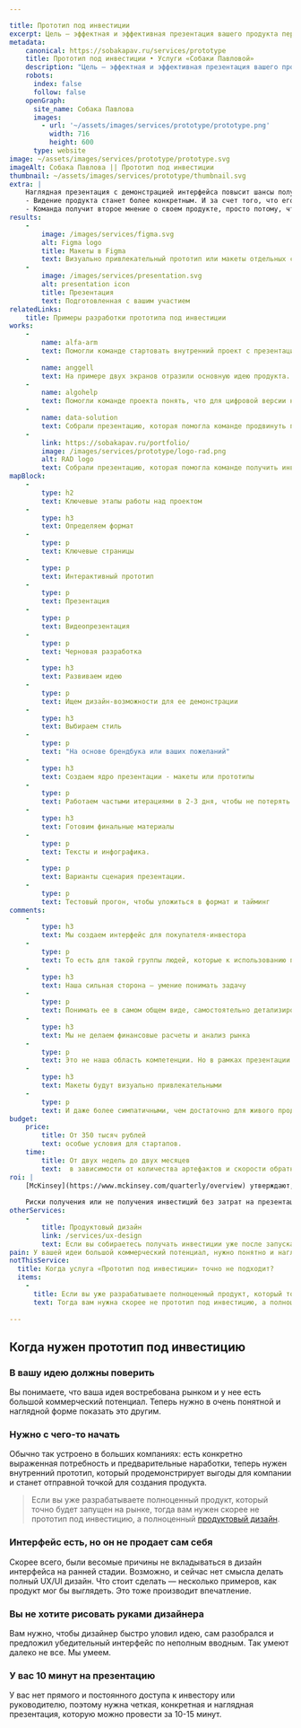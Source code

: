 ```yaml
---

title: Прототип под инвестиции
excerpt: Цель — эффектная и эффективная презентация вашего продукта перед инвесторами или топ-менеджерами. Слайды и интерактивный прототип интерфейса.
metadata:
    canonical: https://sobakapav.ru/services/prototype
    title: Прототип под инвестиции • Услуги «Собаки Павловой»
    description: "Цель — эффектная и эффективная презентация вашего продукта перед инвесторами или топ-менеджерами. Слайды и интерактивный прототип интерфейса."
    robots:
      index: false
      follow: false
    openGraph:
      site_name: Собака Павлова
      images:
        - url: '~/assets/images/services/prototype/prototype.png'
          width: 716
          height: 600
      type: website
image: ~/assets/images/services/prototype/prototype.svg
imageAlt: Собака Павлова || Прототип под инвестиции
thumbnail: ~/assets/images/services/prototype/thumbnail.svg
extra: |
    Наглядная презентация с демонстрацией интерфейса повысит шансы получения инвестиций
    - Видение продукта станет более конкретным. И за счет того, что его нужно донести до нас, и за счет того, что оно примет материальную форму в виде макетов.
    - Команда получит второе мнение о своем продукте, просто потому, что в процессе работы мы не имеем привычки его скрывать.
results:
    -
        image: /images/services/figma.svg
        alt: Figma logo
        title: Макеты в Figma
        text: Визуально привлекательный прототип или макеты отдельных страниц
    -
        image: /images/services/presentation.svg
        alt: presentation icon
        title: Презентация
        text: Подготовленная с вашим участием                                                       
relatedLinks:
    title: Примеры разработки прототипа под инвестиции
works:
    -
        name: alfa-arm
        text: Помогли команде стартовать внутренний проект с презентации будущего интерфейса.
    -
        name: anggell
        text: На примере двух экранов отразили основную идею продукта.
    -
        name: algohelp
        text: Помогли команде проекта понять, что для цифровой версии нужно изменение методологии.
    -
        name: data-solution
        text: Собрали презентацию, которая помогла команде продвинуть проект внутри корпорации.
    -
        link: https://sobakapav.ru/portfolio/
        image: /images/services/prototype/logo-rad.png
        alt: RAD logo
        text: Собрали презентацию, которая помогла команде получить инвестиции.
mapBlock:
    -
        type: h2
        text: Ключевые этапы работы над проектом
    -
        type: h3
        text: Определяем формат
    -
        type: p
        text: Ключевые страницы
    -
        type: p
        text: Интерактивный прототип
    -
        type: p
        text: Презентация
    -
        type: p
        text: Видеопрезентация
    -
        type: p
        text: Черновая разработка
    -
        type: h3
        text: Развиваем идею
    -
        type: p
        text: Ищем дизайн-возможности для ее демонстрации
    -
        type: h3
        text: Выбираем стиль
    -
        type: p
        text: "На основе брендбука или ваших пожеланий"
    -
        type: h3
        text: Создаем ядро презентации - макеты или прототипы
    -
        type: p
        text: Работаем частыми итерациями в 2-3 дня, чтобы не потерять фокус
    -
        type: h3
        text: Готовим финальные материалы
    -
        type: p
        text: Тексты и инфографика.
    -
        type: p
        text: Варианты сценария презентации.
    -
        type: p
        text: Тестовый прогон, чтобы уложиться в формат и тайминг
comments:
    -
        type: h3
        text: Мы создаем интерфейс для покупателя-инвестора
    -
        type: p
        text: То есть для такой группы людей, которые к использованию продукта отношения иметь не будут, но дадут деньги или другие ресурсы на его создание.
    -
        type: h3
        text: Наша сильная сторона — умение понимать задачу
    -
        type: p
        text: Понимать ее в самом общем виде, самостоятельно детализировать и приходить с предложениями, как выделить самые сильные стороны вашего продукта.
    -
        type: h3
        text: Мы не делаем финансовые расчеты и анализ рынка
    -
        type: p
        text: Это не наша область компетенции. Но в рамках презентации мы оформим ваши материалы так, чтобы быстро считывалось самое главное.
    -
        type: h3
        text: Макеты будут визуально привлекательными
    -
        type: p
        text: И даже более симпатичными, чем достаточно для живого продукта.
budget:
    price:
        title: От 350 тысяч рублей
        text: особые условия для стартапов.
    time:
        title: От двух недель до двух месяцев
        text:  в зависимости от количества артефактов и скорости обратной связи на промежуточные результаты.
roi: |
    [McKinsey](https://www.mckinsey.com/quarterly/overview) утверждают, что инвестиции в дизайн в целом позволяют компаниям [добиться существенного эффекта](https://www.mckinsey.com/capabilities/mckinsey-design/our-insights/the-business-value-of-design).
    
    Риски получения или не получения инвестиций без затрат на презентацию существенно зависят от множества параметров.
otherServices:
    - 
        title: Продуктовый дизайн
        link: /services/ux-design
        text: Если вы собираетесь получать инвестиции уже после запуска продукта, то вам нужен не прототип под инвестицию, а продуктовый дизайн для MVP.
pain: У вашей идеи большой коммерческий потенциал, нужно понятно и наглядно показать это другим. Но интерфейса пока нет или он не продает сам себя. 
notThisService:
  title: Когда услуга «Прототип под инвестиции» точно не подходит?
  items:
    -
      title: Если вы уже разрабатываете полноценный продукт, который точно будет запущен на рынке
      text: Тогда вам нужна скорее не прототип под инвестицию, а полноценный [продуктовый дизайн](/services/product-team).
     
---
```


## Когда нужен прототип под инвестицию

### В вашу идею должны поверить

Вы понимаете, что ваша идея востребована рынком и у нее есть большой коммерческий потенциал. Теперь нужно в очень понятной и наглядной форме показать это другим.

### Нужно с чего-то начать

Обычно так устроено в больших компаниях: есть конкретно выраженная потребность и предварительные наработки, теперь нужен внутренний прототип, который продемонстрирует выгоды для компании и станет отправной точкой для создания продукта.

> Если вы уже разрабатываете полноценный продукт, который точно будет запущен на рынке, тогда вам нужен скорее не прототип под инвестицию, а полноценный [продуктовый дизайн](/services/design).

### Интерфейс есть, но он не продает сам себя

Скорее всего, были весомые причины не вкладываться в дизайн интерфейса на ранней стадии. Возможно, и сейчас нет смысла делать полный UX/UI дизайн. Что стоит сделать — несколько примеров, как продукт мог бы выглядеть. Это тоже производит впечатление. 

### Вы не хотите рисовать руками дизайнера

Вам нужно, чтобы дизайнер быстро уловил идею, сам разобрался и предложил убедительный интерфейс по неполным вводным. Так умеют далеко не все. Мы умеем.

### У вас 10 минут на презентацию

У вас нет прямого и постоянного доступа к инвестору или руководителю, поэтому нужна четкая, конкретная и наглядная презентация, которую можно провести за 10-15 минут.
